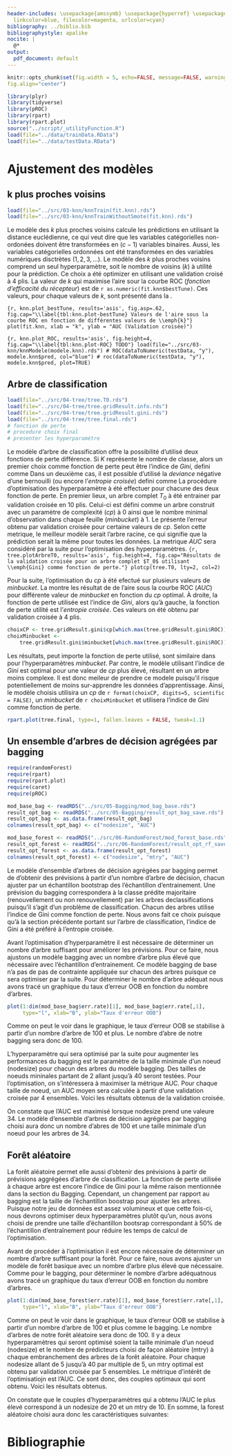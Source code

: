 ```yaml
---
header-includes: \usepackage{amssymb} \usepackage{hyperref} \usepackage{booktabs} \hypersetup{ colorlinks=true,
  linkcolor=blue, filecolor=magenta, urlcolor=cyan}
bibliography: ../biblio.bib
bibliographystyle: apalike
nocite: | 
  @*
output:
  pdf_document: default
---
```

\newpage
\begin{flushright}
    \textbf{Équipe 8}
\end{flushright}

\begin{center}
    \vspace{2\baselineskip}
    Charles Comeau \\
    (111 185 421) \\
    \vspace{1\baselineskip}
    Nicholas Langevin \\
    (111 184 631) \\
    \vspace{1\baselineskip}
    Andréanne Larouche \\
    (111 190 518) \\
    \vspace{7\baselineskip}
    Apprentissage statistique en actuariat\\
    ACT-3114 \\
    \vspace{7\baselineskip}
    {\large
    \textbf{Analyse des données de renouvellement d'assurance}} \\
    \vspace{8\baselineskip}
    présenté à \\
    Marie-Pier Côté \\
    \vspace{9\baselineskip}
    École d’actuariat \\
    Université Laval \\
    27 février 2020
\end{center}


\newpage

\tableofcontents

```r
knitr::opts_chunk$set(fig.width = 5, echo=FALSE, message=FALSE, warning=FALSE,
fig.align="center")
```

```r
library(plyr)
library(tidyverse)
library(pROC)
library(rpart)
library(rpart.plot)
source("../script/_utilityFunction.R")
load(file="../data/trainData.RData")
load(file="../data/testData.RData")
```

# Ajustement des modèles

## k plus proches voisins

```r
load(file="../src/03-knn/knnTrain(fit.knn).rds")
load(file="../src/03-knn/knnTrainWithoutSmote(fit.knn).rds")
```

Le modèle des _k_ plus proches voisins calcule les prédictions en utilisant la
distance euclédienne, ce qui veut dire que les variables catégorielles
non-ordonées doivent être transformées en $(c-1)$ variables binaires. Aussi,
les variables catégorielles ordonnées ont été transformées en des variables
numériques disctrètes $(1, 2, 3,...)$. Le modèle des _k_ plus proches voisins
comprend un seul hyperparamètre, soit le nombre de voisins (_k_) à utilité pour
la prédiction. Ce choix a été optimizer en utilisant une validation croisé à 4
plis. La valeur de _k_ qui maximise l'aire sour la courbe ROC (_fonction
d’efficacité du récepteur_) est de `r as.numeric(fit.knn$bestTune)`. Ces
valeurs, pour chaque valeurs de _k_, sont présenté dans la
\autoref{tbl:knn.plot-bestTune}.


```{r, knn.plot_bestTune, results='asis', fig.asp=.62, fig.cap="\\label{tbl:knn.plot-bestTune} Valeurs de l'aire sous la courbe ROC en fonction de différentes valeurs de \\emph{k}"}
plot(fit.knn, xlab = "k", ylab = "AUC (Validation croisée)")
```

```{r, knn.plot_ROC, results='asis', fig.height=4, fig.cap="\\label{tbl:knn.plot-ROC} TODO"}
load(file="../src/03-knn/knnModele(modele.knn).rds")
# ROC(dataToNumeric(testData, "y"), modele.knn$pred, col="blue")
# roc(dataToNumeric(testData, "y"), modele.knn$pred, plot=TRUE)
```
\newpage

## Arbre de classification

```r
load(file="../src/04-tree/tree.T0.rds")
load(file="../src/04-tree/tree.gridResult.info.rds")
load(file="../src/04-tree/tree.gridResult.gini.rds")
load(file="../src/04-tree/tree.final.rds")
# fonction de perte
# procedure choix final
# presenter les hyperparamètre
```

Le modèle d'arbre de classification offre la possibilité d'utilisé deux
fonctions de perte différence. Si _K_ représente le nombre de classe, alors un
premier choix comme fonction de perte peut être l'indice de _Gini_, defini
comme
\begin{align}
    \mathcal{L}_G = \sum_{k=1}^K \widehat{P}_{mk} (1 - \widehat{P}_{mk}).
\end{align}
Dans un deuxième cas, il est possible d'utilisé la _deviance_ négative d'une
bernouilli (ou encore l'_entropie croisée_) defini comme
\begin{align}
    \mathcal{L}_D = \sum_{k=1}^K \widehat{P}_{mk} \ln( \widehat{P}_{mk}).
\end{align} 
La procédure d'optimisation des hyperparamètre à été effectuer pour chacune des
deux fonction de perte. En premier lieux, un arbre complet $T_0$ à été
entrainer par validation croisée en 10 plis. Celui-ci est défini comme un arbre
construit avec un paramètre de complexité (_cp_) à 0 ainsi que le nombre 
minimal d'observation dans chaque feuille (_minbucket_) à 1. Le
\autoref{fig:tree.plotArbreT0} présente l'erreur obtenu par validation croisée
pour certaine valeurs de _cp_. Selon cette metrique, le meilleur modèle serait 
l'arbre racine, ce qui signifie que la prédiction serait la même pour toutes
les données. La metrique _AUC_ sera considéré par la suite pour l'optimisation
des hyperparamètres.
```{r, tree.plotArbreT0, results='asis', fig.height=4, fig.cap="Résultats de la validation croisée pour un arbre complet $T_0$ utilisant \\emph{Gini} comme fonction de perte."}
plotcp(tree.T0, lty=2, col=2)
```

\newpage
Pour la suite, l'optimisation du _cp_ à été efectué sur plusieurs valeurs de
_minbucket_. La \autoref{tbl:tree.auc} montre les résultat de de l'aire sous la courbe ROC
(_AUC_) pour différente valeur de _minbucket_ en fonction du _cp_ optimal. À
droite, la fonction de perte utilisée est l'indice de _Gini_, alors qu'à
gauche, la fonction de perte utilité est l'_entropie croisée_. Ces valeurs on
été obtenu par validation croisée à 4 plis.


\begin{table}[!ht]
\caption{\emph{AUC} pour différente valeur de \emph{minbucket} en fonction du 
\emph{cp} optimal. À gauche, la fonction de perte utilisée est l'indice de 
\emph{Gini}, à droite l'\emph{entropie croisée}.}
\label{tbl:tree.auc}
\begin{minipage}{0.48\linewidth}
\centering
\begin{tabular}{ccc}
\hline
\multicolumn{3}{c}{Indice de Gini} \\
```r
Rmd_table(tree.gridResult.gini, caption="", label="",
          digits=c(0,0,6, 3), hline.after=c(-1, 0, 6, 7, 11), 
          only.contents = TRUE)
```
\end{tabular}
\end{minipage}
\hfill
\begin{minipage}{0.48\linewidth}
\centering
\begin{tabular}{ccc}
\hline
\multicolumn{3}{c}{Entropie croisée} \\
```r
Rmd_table(tree.gridResult.info, caption="", label="",
          digits=c(0,0,6,3), hline.after=c(-1, 0, 5, 6, 11), 
          only.contents = TRUE)
```
\end{tabular}
\end{minipage}
\end{table}

```r
choixCP <- tree.gridResult.gini$cp[which.max(tree.gridResult.gini$ROC)]
choixMinbucket <- 
    tree.gridResult.gini$minbucket[which.max(tree.gridResult.gini$ROC)]
```
Les résultats, peut importe la fonction de perte utilisé, sont similaire dans
pour l'hyperparamètres _minbucket_. Par contre, le modèle utilisant l'indice de
_Gini_ est optimal pour une valeur de _cp_ plus élevé, résultant en un arbre
moins complexe. Il est donc meileur de prendre ce modele puisqu'il risque
potentiellement de moins sur-apprendre les données d'apprentissage. Ainsi, le
modèle choisis utilisira un _cp_ de `r format(choixCP, digits=5, scientific =
FALSE)`, un _minbucket_ de `r choixMinbucket` et utilisera l'indice de
_Gini_ comme fonction de perte.

```r
rpart.plot(tree.final, type=1, fallen.leaves = FALSE, tweak=1.1)
```


\newpage

## Un ensemble d’arbres de décision agrégées par bagging

```r
require(randomForest)
require(rpart)
require(rpart.plot)
require(caret)
require(pROC)

mod_base_bag <- readRDS("../src/05-Bagging/mod_bag_base.rds")
result_opt_bag <- readRDS("../src/05-Bagging/result_opt_bag_save.rds")
result_opt_bag <- as.data.frame(result_opt_bag)
colnames(result_opt_bag) <- c("nodesize", "AUC")

mod_base_forest <- readRDS("../src/06-RandomForest/mod_forest_base.rds")
result_opt_forest <- readRDS("../src/06-RandomForest/result_opt_rf_save.rds")
result_opt_forest <- as.data.frame(result_opt_forest)
colnames(result_opt_forest) <- c("nodesize", "mtry", "AUC")
```

Le modèle d'ensemble d’arbres de décision agrégées par bagging permet de d'obtenir
des prévisions à partir d'un nombre d'arbre de décision, chacun ajuster par un 
échantillon bootstrap des l'échantillon d'entrainement. Une prévision du bagging
correspondera à la classe prédite majoritaire (renouvellement ou non renouvellement)
par les arbres declassifications puisqu'il s'agit d'un problème de classification.
Chacun des arbres utilise l'indice de Gini comme fonction de perte. Nous avons fait
ce choix puisque qu'à la section précédente portant sur l'arbre de 
classification, l'indice de Gini a été préféré à l'entropie croisée.


Avant l'optimisation d'hyperparamètre il est nécessaire de déterminer un nombre
d'arbre suffisant pour améliorer les prévisions. Pour ce faire, nous ajustons
un modèle bagging avec un nombre d'arbre plus élevé que nécessaire avec
l'échantillon d'entrainement. Ce modèle bagging de base n'a pas de pas de
contrainte appliquée sur chacun des arbres puisque ce sera optimiser par
la suite. Pour déterminer le nombre d'arbre adéquat nous avons tracé un graphique
du taux d'erreur OOB en fonction du nombre d'arbres.

```r
plot(1:dim(mod_base_bag$err.rate)[1], mod_base_bag$err.rate[,1],
     type="l", xlab="B", ylab="Taux d'erreur OOB")
```

Comme on peut le voir dans le graphique, le taux d'erreur OOB se stabilise à partir
d'un nombre d'arbre de 100 et plus. Le nombre d'abre de notre bagging sera donc de 100.

\newpage

L'hyperparamètre qui sera optimisé par la suite pour augmenter les performances
du bagging est le paramètre de la taille minimale d'un noeud (nodesize) pour chacun
des arbres du modèle bagging. Des tailles de noeuds mininales partant de 2 allant
jusqu'à 40 seront testées. Pour l'optimisation, on s'intéressera à maximiser
la métrique AUC. Pour chaque taille de noeud, un AUC moyen sera calculée à partir
d'une validation croisée par 4 ensembles. Voici les résultats obtenus de la
validation croisée.


\begin{table}[!ht]
\begin{minipage}{0.23\linewidth}
\centering
\begin{tabular}{cc}
\hline
\multicolumn{2}{c}{} \\
```r
Rmd_table(result_opt_bag[1:10, ], caption="", label="",
          digits=c(0,0,4), hline.after=c(-1, 0, 10), 
          only.contents = TRUE)
```
\end{tabular}
\end{minipage}
\hfill
\begin{minipage}{0.23\linewidth}
\centering
\begin{tabular}{cc}
\hline
\multicolumn{2}{c}{} \\
```r
Rmd_table(result_opt_bag[11:20, ], caption="", label="",
          digits=c(0,0,4), hline.after=c(-1, 0, 10), 
          only.contents = TRUE)
```
\end{tabular}
\end{minipage}
\begin{minipage}{0.23\linewidth}
\centering
\begin{tabular}{cc}
\hline
\multicolumn{2}{c}{} \\
```r
Rmd_table(result_opt_bag[21:30, ], caption="", label="",
          digits=c(0,0,4), hline.after=c(-1, 0, 10), 
          only.contents = TRUE)
```
\end{tabular}
\end{minipage}
\hfill
\begin{minipage}{0.23\linewidth}
\centering
\begin{tabular}{cc}
\hline
\multicolumn{2}{c}{} \\
```r
Rmd_table(result_opt_bag[31:39, ], caption="", label="",
          digits=c(0,0,4), hline.after=c(-1, 0, 2, 3, 9), 
          only.contents = TRUE)
```
\end{tabular}
\end{minipage}
\end{table}


On constate que l'AUC est maximisé lorsque nodesize prend une valeure 34. Le modèle d'ensemble d’arbres de décision agrégées par bagging choisi aura donc un nombre d'abres de 100 et une taille minimale d'un noeud pour les arbres de 34.  

\newpage

## Forêt aléatoire

La forêt aléatoire permet elle aussi d'obtenir des prévisions à partir de prévisions aggrégées d'arbre de classification. La fonction de perte utilisée à chaque arbre est encore l'indice de Gini pour la même raison mentionnée dans la section du Bagging. Cependant, un changement par rapport au bagging est la taille de l'échantillon boostrap pour ajuster les arbres. Puisque notre jeu de données est assez volumineux et que cette fois-ci, nous devrons optimiser deux hyperparamètres plutôt qu'un, nous avons choisi de prendre une taille d'échantillon bootsrap correspondant à 50\% de l'échantillon d'entraînement pour réduire les temps de calcul de l'optimisation.

Avant de procéder à l'optimisation il est encore nécessaire de déterminer un nombre d'arbre sufffisant pour la forêt. Pour ce faire, nous avons ajuster un modèle de forêt basique avec un nombre d'arbre plus élevé que nécessaire. Comme pour le bagging, pour déterminer le nombre d'arbre adéquatnous avons tracé un graphique du taux d'erreur OOB en fonction du nombre d'arbres.

```r
plot(1:dim(mod_base_forest$err.rate)[1], mod_base_forest$err.rate[,1],
     type="l", xlab="B", ylab="Taux d'erreur OOB")
```

\newpage

Comme on peut le voir dans le graphique, le taux d'erreur OOB se stabilise à partir
d'un nombre d'arbre de 100 et plus comme le bagging. Le nombre d'arbres de notre forêt aléatoire sera donc de 100. Il y a deux hyperparamètres qui seront optimisé soient la taille minimale d'un noeud (nodesize) et le nombre de prédicteurs choisi de façon aléatoire (mtry) à chaque embranchement des arbres de la forêt aléatoire. Pour chaque nodesize allant de 5 jusqu'à 40 par multiple de 5, un mtry optimal est obtenu par validation croisée par 5 ensembles. Le métrique d'intérêt de l'optimisatiojn est l'AUC. Ce sont donc, des couples optimaux qui sont obtenu. Voici les résultats obtenus.

\begin{table}[!ht]
\centering
\begin{tabular}{ccc}
\hline
\multicolumn{3}{c}{} \\
```r
Rmd_table(result_opt_forest, caption="", label="",
          digits=c(0,0,0,4), hline.after=c(-1, 0, 3, 4, 8), 
          only.contents = TRUE)
```
\end{tabular}
\end{table}



On constate que le couples d'hyperparamètres qui a obtenu l'AUC le plus élevé correspond à un nodesize de 20 et un mtry de 10. En somme, la forest aléatoire choisi aura donc les caractéristiques suivantes: 

\begin{itemize}
\item La taille d'échantillon boostrap est de 50\% de l'échantillon d'entrainement
\item La forest aléatoire composée de 100 arbres
\item La taille minimale d'un noeud (nodesize) d'un arbre est de 20 observations
\item Le nombre de prédicteurs choisis de façon aléatoire (mtry) à chaque embranchement est de 10
\end{itemize}

\newpage

# Bibliographie
